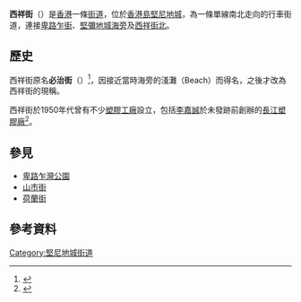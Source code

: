 {{Infobox Hong Kong Road
|中文街道名稱 = 西祥街
|英文街道名稱 = Sai Cheung Street
|圖片        = File:Sai Cheung Street.jpg
|圖片說明    = 西祥街向北望
|路段總長度  = 0.1
|車速限制    =  
|行車線數量  = 雙線單程
|所在地區    = [[中西區_(香港)|中西區]][[堅尼地城|堅尼地城]]
|起點        = [[卑路乍街|卑路乍街]]
|終點        = [[堅彌地城海旁|堅彌地城海旁]]及[[西祥街北|西祥街北]]
|通車日期    = 1950年代
|命名日期    =
 舊有名稱    = 必治街（Beach Street）
}}
'''西祥街'''（{{lang-en|Sai Cheung Street}}）是[[香港|香港]]一條[[街道|街道]]，位於[[香港島|香港島]][[堅尼地城|堅尼地城]]，為一條單線南北走向的行車街道，連接[[卑路乍街|卑路乍街]]、[[堅彌地城海旁|堅彌地城海旁]]及[[西祥街北|西祥街北]]。

==歷史==
西祥街原名'''必治街'''（{{lang-en|Beach Street}}）<ref>{{Cite web |url=http://hkclweb.hkpl.gov.hk:8000/microfilm/l/Batch32/71AD5AB95E76095AACD41E0859492170.pdf |title=1991香港年鑑街道地圖 |access-date=2013-06-23 |archive-date=2010-08-21 |archive-url=https://web.archive.org/web/20100821205706/http://hkclweb.hkpl.gov.hk:8000/microfilm/l/Batch32/71AD5AB95E76095AACD41E0859492170.pdf |dead-url=yes }}</ref>，因接近當時海旁的淺灘（Beach）而得名，之後才改為西祥街的現稱。

西祥街於1950年代曾有不少[[塑膠|塑膠]][[工廠|工廠]]設立，包括[[李嘉誠|李嘉誠]]於未發跡前創辦的[[長江塑膠廠|長江塑膠廠]]<ref>{{Cite web |url=http://www.hkmemory.hk/collections/oral_history/All_Items_OH/oha_30/records/index_cht.html |title=香港記憶：家庭和教育背景。從貿易到生產的入行經過 |access-date=2013-06-23 |archive-date=2018-10-10 |archive-url=https://web.archive.org/web/20181010035447/http://www.hkmemory.hk/collections/oral_history/All_Items_OH/oha_30/records/index_cht.html |dead-url=no }}</ref>。

==參見==
* [[卑路乍灣公園|卑路乍灣公園]]
* [[山市街|山市街]]
* [[荷蘭街|荷蘭街]]

==參考資料==
{{reflist}}

{{HK-road-stub}}

[[Category:堅尼地城街道|Category:堅尼地城街道]]
